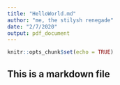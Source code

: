 ```yaml
---
title: "HelloWorld.md"
author: "me, the stilysh renegade"
date: "2/7/2020"
output: pdf_document
---
```


```r
knitr::opts_chunk$set(echo = TRUE)
```

## This is a markdown file
